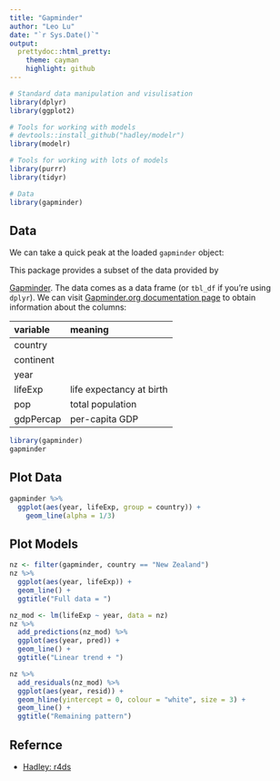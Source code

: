 ```yaml
---
title: "Gapminder"
author: "Leo Lu"
date: "`r Sys.Date()`"
output:
  prettydoc::html_pretty:
    theme: cayman
    highlight: github
---
```




```r
# Standard data manipulation and visulisation
library(dplyr)
library(ggplot2)

# Tools for working with models
# devtools::install_github("hadley/modelr")
library(modelr)

# Tools for working with lots of models
library(purrr)
library(tidyr)

# Data
library(gapminder)
```

## Data

We can take a quick peak at the loaded `gapminder` object:

This package provides a subset of the data provided by

[Gapminder](http://www.gapminder.org/data/). The data comes as a data frame
(or `tbl_df` if you're using `dplyr`). We can visit [Gapminder.org
documentation page](http://www.gapminder.org/data/documentation/) to obtain
information about the columns:

| variable  | meaning                  |
|:----------|:-------------------------|
| country   |                          |
| continent |                          |
| year      |                          |
| lifeExp   | life expectancy at birth |
| pop       | total population         |
| gdpPercap | per-capita GDP           |

```r
library(gapminder)
gapminder
```

## Plot Data

```r
gapminder %>% 
  ggplot(aes(year, lifeExp, group = country)) +
    geom_line(alpha = 1/3)
```


## Plot Models

```r
nz <- filter(gapminder, country == "New Zealand")
nz %>% 
  ggplot(aes(year, lifeExp)) + 
  geom_line() + 
  ggtitle("Full data = ")

nz_mod <- lm(lifeExp ~ year, data = nz)
nz %>% 
  add_predictions(nz_mod) %>%
  ggplot(aes(year, pred)) + 
  geom_line() + 
  ggtitle("Linear trend + ")

nz %>% 
  add_residuals(nz_mod) %>% 
  ggplot(aes(year, resid)) + 
  geom_hline(yintercept = 0, colour = "white", size = 3) + 
  geom_line() + 
  ggtitle("Remaining pattern")
```

## Refernce

- [Hadley: r4ds](http://r4ds.had.co.nz/many-models.html)
